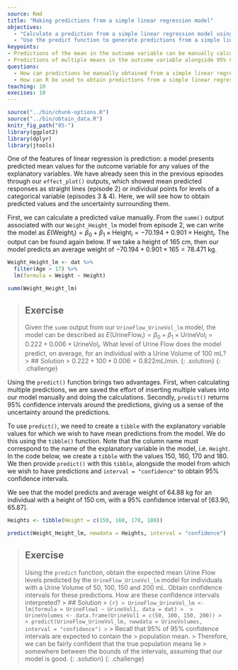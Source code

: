 ---
source: Rmd
title: "Making predictions from a simple linear regression model"
objectives:
  - "Calculate a prediction from a simple linear regression model using parameter estimates given by the model output."
  - "Use the predict function to generate predictions from a simple linear regression model."
keypoints:
- Predictions of the mean in the outcome variable can be manually calculated using the model's equation.
- Predictions of multiple means in the outcome variable alongside 95% CIs can be obtained using the `predict()` function. 
questions:
  - How can predictions be manually obtained from a simple linear regression model?
  - How can R be used to obtain predictions from a simple linear regression model?
teaching: 10
execises: 10
---

```{r, include=FALSE}
source("../bin/chunk-options.R")
source("../bin/obtain_data.R")
knitr_fig_path("05-")
library(ggplot2)
library(dplyr)
library(jtools)
```

One of the features of linear regression is prediction: a model presents predicted mean values for the outcome variable for any values of the explanatory variables. We have already seen this in the previous episodes through our `effect_plot()` outputs, which showed mean predicted responses as straight lines (episode 2) or individual points for levels of a categorical variable (episodes 3 & 4). Here, we will see how to obtain predicted values and the uncertainty surrounding them.

First, we can calculate a predicted value manually. From the `summ()` output associated with our `Weight_Height_lm` model from episode 2, we can write the model as $E(\text{Weight}_i) = \beta_0 + \beta_1 \times \text{Height}_i = -70.194 + 0.901 \times \text{Height}_i$. The output can be found again below. If we take a height of 165 cm, then our model predicts an average weight of $-70.194 + 0.901 \times 165 = 78.471$ kg. 

```{r weight vs height model}
Weight_Height_lm <- dat %>%
  filter(Age > 17) %>%
  lm(formula = Weight ~ Height)

summ(Weight_Height_lm)
```

>## Exercise
>Given the `summ` output from our `UrineFlow_UrineVol_lm` model, 
>the model can be described
>as $E(\text{UrineFlow}_i) = \beta_0 + \beta_1 \times \text{UrineVol}_i = 0.222 + 0.006 \times \text{UrineVol}_i$. 
>What level of Urine Flow does the model predict, on average, 
>for an individual with a Urine Volume of 100 mL?
> > ## Solution
> > $0.222 + 100 * 0.006 = 0.822 mL/min$.
> {: .solution}
{: .challenge}

Using the `predict()` function brings two advantages. First, when calculating multiple predictions, we are saved the effort of inserting multiple values into our model manually and doing the calculations. Secondly, `predict()` returns 95% confidence intervals around the predictions, giving us a sense of the uncertainty around the predictions. 

To use `predict()`, we need to create a `tibble` with the explanatory variable values for which we wish to have mean predictions from the model. We do this using the `tibble()` function. Note that the column name must correspond to the name of the explanatory variable in the model, i.e. `Height`. In the code below, we create a `tibble` with the values 150, 160, 170 and 180. We then provide `predict()` with this `tibble`, alongside the model from which we wish to have predictions and `interval = "confidence"` to obtain 95% confidence intervals. 

We see that the model predicts and average weight of 64.88 kg for an individual with a height of 150 cm, with a 95% confidence interval of [63.90, 65.87]. 

```{r Weight_Height_lm predict}
Heights <- tibble(Height = c(150, 160, 170, 180))

predict(Weight_Height_lm, newdata = Heights, interval = "confidence")
```


>## Exercise
>Using the `predict` function, obtain the expected mean Urine Flow levels
>predicted by the `UrineFlow_UrineVol_lm` model for individuals with a Urine Volume
> of 50, 100, 150 and 200 mL. Obtain confidence intervals for these predictions. 
How are these confidence intervals interpreted?
> > ## Solution
> > ```{r}
> > UrineFlow_UrineVol_lm <- lm(formula = UrineFlow1 ~ UrineVol1, data = dat)
> > 
> > UrineVolumes <- data.frame(UrineVol1 = c(50, 100, 150, 200))
> > 
> > predict(UrineFlow_UrineVol_lm, newdata = UrineVolumes, interval = "confidence")
> > ```
> > Recall that 95% of 95% confidence intervals are expected to contain the 
> > population mean. 
> > Therefore, we can be fairly confident that the true population means lie 
> > somewhere between the bounds of the intervals, assuming that our model is good.
> {: .solution}
{: .challenge}

